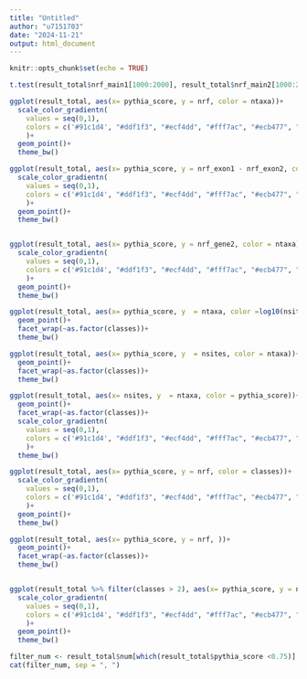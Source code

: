 ```yaml
---
title: "Untitled"
author: "u7151703"
date: "2024-11-21"
output: html_document
---
```


```r
knitr::opts_chunk$set(echo = TRUE)
```


```r
t.test(result_total$nrf_main1[1000:2000], result_total$nrf_main2[1000:2000], paired = TRUE)
```


```r
ggplot(result_total, aes(x= pythia_score, y = nrf, color = ntaxa))+
  scale_color_gradientn(
    values = seq(0,1),
    colors = c('#91c1d4', "#ddf1f3", "#ecf4dd", "#fff7ac", "#ecb477", "#E87651"),
    )+
  geom_point()+
  theme_bw()

ggplot(result_total, aes(x= pythia_score, y = nrf_exon1 - nrf_exon2, color = ntaxa))+
  scale_color_gradientn(
    values = seq(0,1),
    colors = c('#91c1d4', "#ddf1f3", "#ecf4dd", "#fff7ac", "#ecb477", "#E87651"),
    )+
  geom_point()+
  theme_bw()


ggplot(result_total, aes(x= pythia_score, y = nrf_gene2, color = ntaxa))+
  scale_color_gradientn(
    values = seq(0,1),
    colors = c('#91c1d4', "#ddf1f3", "#ecf4dd", "#fff7ac", "#ecb477", "#E87651"),
    )+
  geom_point()+
  theme_bw()

```

```r
ggplot(result_total, aes(x= pythia_score, y  = ntaxa, color =log10(nsites)))+
  geom_point()+
  facet_wrap(~as.factor(classes))+
  theme_bw()

ggplot(result_total, aes(x= pythia_score, y  = nsites, color = ntaxa))+
  geom_point()+
  facet_wrap(~as.factor(classes))+
  theme_bw()

ggplot(result_total, aes(x= nsites, y  = ntaxa, color = pythia_score))+
  geom_point()+
  facet_wrap(~as.factor(classes))+
  scale_color_gradientn(
    values = seq(0,1),
    colors = c('#91c1d4', "#ddf1f3", "#ecf4dd", "#fff7ac", "#ecb477", "#E87651"),
    )+
  theme_bw()
```

```r
ggplot(result_total, aes(x= pythia_score, y = nrf, color = classes))+
  scale_color_gradientn(
    values = seq(0,1),
    colors = c('#91c1d4', "#ddf1f3", "#ecf4dd", "#fff7ac", "#ecb477", "#E87651"),
    )+
  geom_point()+
  theme_bw()

```

```r
ggplot(result_total, aes(x= pythia_score, y = nrf, ))+
  geom_point()+
  facet_wrap(~as.factor(classes))+
  theme_bw()


ggplot(result_total %>% filter(classes > 2), aes(x= pythia_score, y = nrf, color = classes))+
  scale_color_gradientn(
    values = seq(0,1),
    colors = c('#91c1d4', "#ddf1f3", "#ecf4dd", "#fff7ac", "#ecb477", "#E87651"),
    )+
  geom_point()+
  theme_bw()
```

```r
filter_num <- result_total$num[which(result_total$pythia_score <0.75)]
cat(filter_num, sep = ", ")
```


